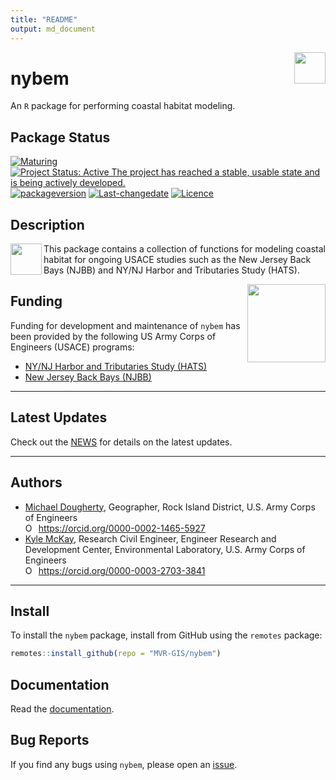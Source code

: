 ```yaml
---
title: "README"
output: md_document
---
```


<!-- README.md is generated from README.Rmd. Please edit that file -->

<img src="man/figures/castle.png" width=50 align="right" />

# nybem
An `R` package for performing coastal habitat modeling. 

## Package Status
[![Maturing](https://img.shields.io/badge/lifecycle-maturing-blue.svg)](https://www.tidyverse.org/lifecycle)
[![Project Status: Active The project has reached a stable, usable state and is being actively developed.](https://www.repostatus.org/badges/latest/active.svg)](https://www.repostatus.org/#active)
[![packageversion](https://img.shields.io/badge/Package%20version-0.2.0-orange.svg?style=flat-square)](commits/master)
[![Last-changedate](https://img.shields.io/badge/last%20change-`r gsub('-', '--', Sys.Date())`-yellowgreen.svg)](/commits/master)
[![Licence](https://img.shields.io/badge/licence-CC0-blue.svg)](http://choosealicense.com/licenses/cc0-1.0/)

## Description

<img src="man/figures/r_logo.png" width=50 align="left" />

This package contains a collection of functions for modeling coastal habitat for ongoing USACE studies such as the New Jersey Back Bays (NJBB) and NY/NJ Harbor and Tributaries Study (HATS). 

<img src="man/figures/HDQLO-03_h120.jpg" width=125 align="right" />

## Funding
Funding for development and maintenance of `nybem` has been provided by the following US Army Corps of Engineers (USACE) programs:

* [NY/NJ Harbor and Tributaries Study (HATS)](https://www.nan.usace.army.mil/Missions/Civil-Works/Projects-in-New-York/New-York-New-Jersey-Harbor-Tributaries-Focus-Area-Feasibility-Study/)
* [New Jersey Back Bays (NJBB)](https://www.nap.usace.army.mil/Missions/Civil-Works/New-Jersey-Back-Bays-Study/)

***  

## Latest Updates   
Check out the [NEWS](NEWS.md) for details on the latest updates.  

***  

## Authors  
* [Michael Dougherty](mailto:Michael.P.Dougherty@usace.army.mil), Geographer, Rock Island District, U.S. Army Corps of Engineers <div itemscope itemtype="https://schema.org/Person"><a itemprop="sameAs" content="https://orcid.org/0000-0002-1465-5927" href="https://orcid.org/0000-0002-1465-5927" target="orcid.widget" rel="me noopener noreferrer" style="vertical-align:top;"> <img src="https://orcid.org/sites/default/files/images/orcid_16x16.png" style="width:1em;margin-right:.5em;" alt="ORCID iD icon">https://orcid.org/0000-0002-1465-5927</a></div>   
* [Kyle McKay](mailto:Kyle.McKay@usace.army.mil), Research Civil Engineer, Engineer Research and Development Center, Environmental Laboratory, U.S. Army Corps of Engineers <div itemscope itemtype="https://schema.org/Person"><a itemprop="sameAs" content="https://orcid.org/0000-0003-2703-3841" href="https://orcid.org/0000-0002-1465-5927" target="orcid.widget" rel="me noopener noreferrer" style="vertical-align:top;"> <img src="https://orcid.org/sites/default/files/images/orcid_16x16.png" style="width:1em;margin-right:.5em;" alt="ORCID iD icon">https://orcid.org/0000-0003-2703-3841</a></div>

***

## Install
To install the `nybem` package, install from GitHub using the `remotes` package:
```r
remotes::install_github(repo = "MVR-GIS/nybem")
```

## Documentation
Read the [documentation](https://mvr-gis.github.io/nybem/). 

## Bug Reports
If you find any bugs using `nybem`, please open an [issue](https://github.com/MVR-GIS/nybem/issues). 
